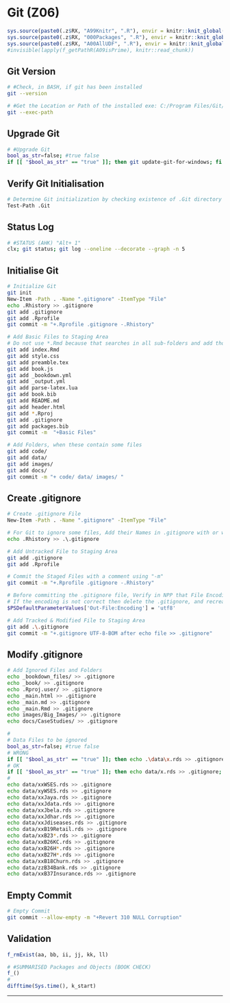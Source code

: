 # Git (Z06) {#z06}

```r
sys.source(paste0(.z$RX, "A99Knitr", ".R"), envir = knitr::knit_global())
sys.source(paste0(.z$RX, "000Packages", ".R"), envir = knitr::knit_global())
sys.source(paste0(.z$RX, "A00AllUDF", ".R"), envir = knitr::knit_global())
#invisible(lapply(f_getPathR(A09isPrime), knitr::read_chunk))
```


## Git Version

```bash
# #Check, in BASH, if git has been installed 
git --version
```

```bash
# #Get the Location or Path of the installed exe: C:/Program Files/Git/mingw64/libexec/git-core
git --exec-path
```

## Upgrade Git

```bash
# #Upgrade Git
bool_as_str=false; #true false
if [[ "$bool_as_str" == "true" ]]; then git update-git-for-windows; fi
```

## Verify Git Initialisation

```bash
# Determine Git initialization by checking existence of .Git directory
Test-Path .Git
```

## Status Log

```bash
# #STATUS (AHK) "Alt+ 1"
clx; git status; git log --oneline --decorate --graph -n 5
```

## Initialise Git

```bash
# Initialize Git 
git init
New-Item -Path . -Name ".gitignore" -ItemType "File"
echo .Rhistory >> .gitignore
git add .gitignore
git add .Rprofile
git commit -m "+.Rprofile .gitignore -.Rhistory"
```

```bash
# Add Basic Files to Staging Area
# Do not use *.Rmd because that searches in all sub-folders and add those too
git add index.Rmd
git add style.css
git add preamble.tex
git add book.js
git add _bookdown.yml
git add _output.yml
git add parse-latex.lua
git add book.bib
git add README.md
git add header.html
git add *.Rproj
git add .gitignore
git add packages.bib
git commit -m  "+Basic Files"
```

```bash
# Add Folders, when these contain some files 
git add code/ 
git add data/
git add images/
git add docs/
git commit -m "+ code/ data/ images/ "
```

## Create .gitignore

```bash
# Create .gitignore File
New-Item -Path . -Name ".gitignore" -ItemType "File"

# For Git to ignore some files, Add their Names in .gitignore with or without ".\"
echo .Rhistory >> .\.gitignore

# Add Untracked File to Staging Area
git add .gitignore
git add .Rprofile

# Commit the Staged Files with a comment using "-m"
git commit -m "+.Rprofile .gitignore -.Rhistory"

# Before committing the .gitignore file, Verify in NPP that File Encoding is "UTF-8-BOM" 
# If the encoding is not correct then delete the .gitignore, and recreate it by:
$PSDefaultParameterValues['Out-File:Encoding'] = 'utf8'

# Add Tracked & Modified File to Staging Area 
git add .\.gitignore
git commit -m "+.gitignore UTF-8-BOM after echo file >> .gitignore"
```

## Modify .gitignore

```bash
# Add Ignored Files and Folders
echo _bookdown_files/ >> .gitignore
echo _book/ >> .gitignore
echo .Rproj.user/ >> .gitignore
echo _main.html >> .gitignore
echo _main.md >> .gitignore
echo _main.Rmd >> .gitignore
echo images/Big_Images/ >> .gitignore
echo docs/CaseStudies/ >> .gitignore
```

```bash
# 
# Data Files to be ignored
bool_as_str=false; #true false
# WRONG
if [[ "$bool_as_str" == "true" ]]; then echo .\data\x.rds >> .gitignore; fi
# OK
if [[ "$bool_as_str" == "true" ]]; then echo data/x.rds >> .gitignore; fi
#
echo data/xxWSES.rds >> .gitignore
echo data/xyWSES.rds >> .gitignore
echo data/xxJaya.rds >> .gitignore
echo data/xxJdata.rds >> .gitignore
echo data/xxJbela.rds >> .gitignore
echo data/xxJdhar.rds >> .gitignore
echo data/xxJdiseases.rds >> .gitignore
echo data/xxB19Retail.rds >> .gitignore
echo data/xxB23*.rds >> .gitignore
echo data/xxB26KC.rds >> .gitignore
echo data/xxB26H*.rds >> .gitignore
echo data/xxB27H*.rds >> .gitignore
echo data/xxB18Churn.rds >> .gitignore
echo data/zzB34Bank.rds >> .gitignore
echo data/xxB37Insurance.rds >> .gitignore
```

## Empty Commit

```bash
# Empty Commit
git commit --allow-empty -m "+Revert 310 NULL Corruption"
```


## Validation {.unlisted .unnumbered .tabset .tabset-fade}

```r
f_rmExist(aa, bb, ii, jj, kk, ll)
```

```r
# #SUMMARISED Packages and Objects (BOOK CHECK)
f_()
#
difftime(Sys.time(), k_start)
```

****
